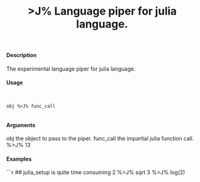 %>J% Language piper for julia language.

#### Description

The experimental language piper for julia language.

#### Usage
<pre><code>

obj %>J% func_call

</code></pre>
#### Arguments

obj the object to pass to the piper.
func_call the impartial julia function call.
%>J% 13

#### Examples
```r

## julia_setup is quite time consuming
2 %>J% sqrt
3 %>J% log(2)
